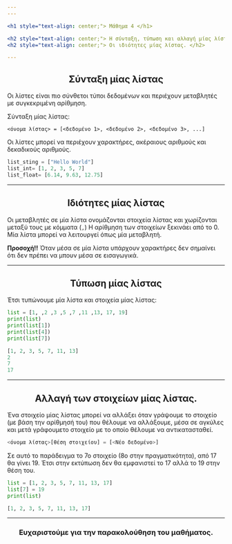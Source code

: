 ```yaml
---
---

<h1 style="text-align: center;"> Μάθημα 4 </h1>

<h2 style="text-align: center;"> Η σύνταξη, τύπωση και αλλαγή μίας λίστας.</h2>
<h2 style="text-align: center;"> Οι ιδιότητες μίας λίστας. </h2>

---
```


<h2 style="text-align: center;"> Σύνταξη μίας λίστας </h2>

Οι λίστες είναι πιο σύνθετοι τύποι δεδομένων και περιέχουν μεταβλητές με συγκεκριμένη αρίθμηση.

Σύνταξη μίας λίστας:
```
<όνομα λίστας> = [<δεδομένο 1>, <δεδομένο 2>, <δεδομένο 3>, ...]
```

Οι λίστες μπορεί να περιέχουν χαρακτήρες, ακέραιους αριθμούς και δεκαδικούς αριθμούς.

```python
list_sting = ["Hello World"]
list_int= [1, 2, 3, 5, 7]
list_float= [6.14, 9.63, 12.75]
```

---

<h2 style="text-align: center;"> Ιδιότητες μίας λίστας </h2>

Οι μεταβλητές σε μία λίστα ονομάζονται στοιχεία λίστας και χωρίζονται μεταξύ τους με κόμματα (```,```) Η αρίθμηση των στοιχείων ξεκινάει από το 0. Μία λίστα μπορεί να λειτουργεί όπως μία μεταβλητή.

**Προσοχή!!** 
Όταν μέσα σε μία λίστα υπάρχουν χαρακτήρες δεν σημαίνει ότι δεν πρέπει να μπουν μέσα σε εισαγωγικά.

---


<h2 style="text-align: center;"> Τύπωση μίας λίστας </h2>

Έτσι τυπώνουμε μία λίστα και στοιχεία μίας λίστας:

```python
list = [1, ,2 ,3 ,5 ,7 ,11 ,13, 17, 19]
print(list)
print(list[1])
print(list[4])
print(list[7])

[1, 2, 3, 5, 7, 11, 13]
2
7
17
```

---

<h2 style="text-align: center;"> Αλλαγή των στοιχείων μίας λίστας. </h2>

Ένα στοιχείο μίας λίστας μπορεί να αλλάξει όταν γράψουμε το στοιχείο (με βάση την αρίθμησή του) που θέλουμε να αλλάξουμε, μέσα σε αγκύλες και μετά γράφουμετο στοιχείο με το οποίο θέλουμε να αντικατασταθεί.

```python
<όνομα λίστας>[θέση στοιχείου] = [<Νέο δεδομένο>]
```

Σε αυτό το παράδειγμα το 7ο στοιχείο (8ο στην πραγματικότητα), από 17 θα γίνει 19. Έτσι στην εκτύπωση δεν θα εμφανιστεί το 17 αλλά το 19 στην θέση του.

```python
list = [1, 2, 3, 5, 7, 11, 13, 17]
list[7] = 19
print(list)

[1, 2, 3, 5, 7, 11, 13, 17]
```

---

<h3 style="text-align: center;">Ευχαριστούμε για την παρακολούθηση του μαθήματος.</h3>
